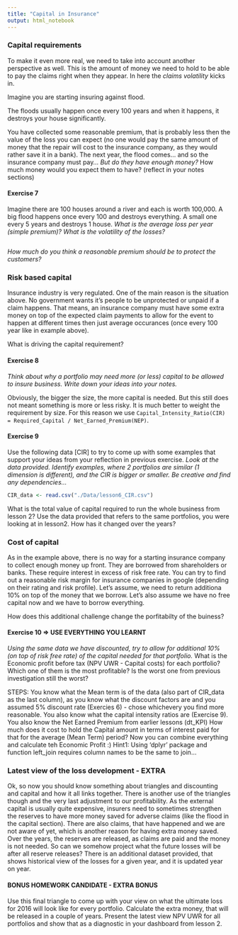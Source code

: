 ```yaml
---
title: "Capital in Insurance"
output: html_notebook
---
```


### Capital requirements
To make it even more real, we need to take into account another perspective as well. 
This is the amount of money we need to hold to be able to pay the claims right when they appear. 
In here the *claims volatility* kicks in.

Imagine you are starting insuring against flood.

The floods usually happen once every 100 years and when it happens, it destroys your house significantly. 

You have collected some reasonable premium, that is probably less then the value of the loss you can expect 
(no one would pay the same amount of money that the repair will cost to the insurance company, as they would 
rather save it in a bank). The next year, the flood comes... and so the insurance company must pay... 
*But do they have enough money?* How much money would you expect them to have? (reflect in your notes sections) 
 
 
#### Exercise 7
Imagine there are 100 houses around a river and each is worth 100,000.
A big flood happens once every 100 and destroys everything.
A small one every 5 years and destroys 1 house.
_What is the average loss per year (simple premium)? What is the volatility of the losses?_

```r

```

_How much do you think a reasonable premium should be to protect the customers?_


### Risk based capital
Insurance industry is very regulated. One of the main reason is the situation above. No government wants it's people
to be unprotected or unpaid if a claim happens. That means, an insurance company must have some extra money on top of the expected claim payments to allow for the event to happen at different times then just average occurances (once every 100 year like in example above).

What is driving the capital requirement?


#### Exercise 8
_Think about why a portfolio may need more (or less) capital to be allowed to insure business. Write down your ideas into your notes._

Obviously, the bigger the size, the more capital is needed. But this still does not meant something is more or less risky.
It is much better to weight the requirement by size. For this reason we use 
`Capital_Intensity_Ratio(CIR) = Required_Capital / Net_Earned_Premium(NEP)`.


#### Exercise 9
Use the following data [CIR] to try to come up with some examples that support your ideas from your reflection in previous exercise.
_Look at the data provided. Identify examples, where 2 portfolios are similar (1 dimension is different), and the CIR is bigger or smaller. Be creative and find any dependencies..._

```r
CIR_data <- read.csv("./Data/lesson6_CIR.csv")
```

What is the total value of capital required to run the whole business from lesson 2?
Use the data provided that refers to the same portfolios, you were looking at in lesson2. 
How has it changed over the years?


### Cost of capital
As in the example above, there is no way for a starting insurance company to collect enough money up front. They are borrowed from shareholders or banks. These require interest in excess of risk free rate. You can try to find out a reasonable risk margin for insurance companies in google (depending on their rating and risk profile). Let's assume, we need to return additiona 10% on top of the money that we borrow. Let's also assume we have no free capital now and we have to borrow everything.
 
How does this additional challenge change the porfitabilty of the buiness?


#### Exercise 10  => USE EVERYTHING YOU LEARNT
_Using the same data we have discounted, try to allow for additional 10% (on top of risk free rate) of the capital needed for that portfolio._
What is the Economic profit before tax (NPV UWR - Capital costs) for each
portfolio? Which one of them is the most profitable? Is the worst one from previous investigation still the worst?

STEPS:
You know what the Mean term is of the data (also part of CIR_data as the last column), as you know what the discount factors are 
and you assumed 5% discount rate (Exercies 6) - chose whichevery you find more reasonable.
You also know what the capital intensity ratios are (Exercise 9).
You also know the Net Earned Premium from earlier lessons (dt_KPI)
How much does it cost to hold the Capital amount in terms of interest paid for that for the average (Mean Term) period?
Now you can combine everything and calculate teh Economic Profit :)
Hint1: Using 'dplyr' package and function left_join requires column names to be the same to join...


### Latest view of the loss development - EXTRA
Ok, so now you should know something about triangles and discounting and capital and how it all links together. 
There is another use of the triangles though and the very last adjustment to our profitability.
As the external capital is usually quite expensive, insurers need to sometimes strengthen the reserves to have more money saved for adverse claims (like the flood in the capital section). There are also claims, that have happened and we are not aware of yet, which is another reason for having extra money saved. Over the years, the reserves are released, as claims are paid and the money is not needed. So can we somehow project what the future losses will be after all reserve releases?
There is an additional dataset provided, that shows historical view of the losses for a given year, and it is updated year on year.


#### BONUS HOMEWORK CANDIDATE - EXTRA BONUS
Use this final triangle to come up with your view on what the ultimate loss for 2016 will look like for every portfolio.
Calculate the extra money, that will be released in a couple of years.
Present the latest view NPV UWR for all portfolios and show that as a diagnostic in your dashboard from lesson 2.
